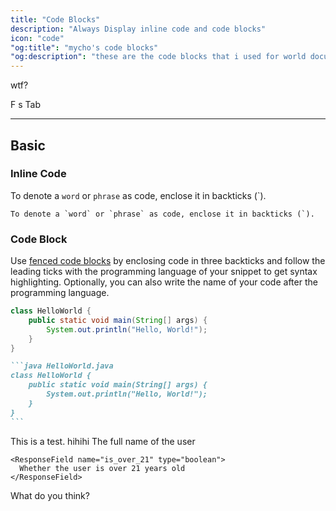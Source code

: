```yaml
---
title: "Code Blocks"
description: "Always Display inline code and code blocks"
icon: "code"
"og:title": "mycho's code blocks"
"og:description": "these are the code blocks that i used for world documentation"
---
```


wtf?

<Columns cols={3}>
  <Card title="Tracing">F</Card>
  <Card title="Prompts">s</Card>
  <Card title="Evals">Tab</Card>
</Columns>

---

## Basic

### Inline Code

To denote a `word` or `phrase` as code, enclose it in backticks (`).

```
To denote a `word` or `phrase` as code, enclose it in backticks (`).
```

### Code Block

Use [fenced code blocks](https://www.markdownguide.org/extended-syntax/#fenced-code-blocks) by enclosing code in three backticks and follow the leading ticks with the programming language of your snippet to get syntax highlighting. Optionally, you can also write the name of your code after the programming language.

```java HelloWorld.java
class HelloWorld {
    public static void main(String[] args) {
        System.out.println("Hello, World!");
    }
}
```

````md
```java HelloWorld.java
class HelloWorld {
    public static void main(String[] args) {
        System.out.println("Hello, World!");
    }
}
```
````

<Tabs>
<Tab title = "Hey there 아저씨">
This is a test.
</Tab>
<Tab title = "Hi 괜찬아?">
hihihi
<Tabs>
      <Tab title="Fail Validate (Mobile Flow)"> 
      <Step title="Send Auth Token to the Front End">
        <Expandable title="properties">
    <ResponseField name="full_name" type="string">
      The full name of the user
    </ResponseField>

    <ResponseField name="is_over_21" type="boolean">
      Whether the user is over 21 years old
    </ResponseField>

  </Expandable>
      </Step>
      </Tab>
<Tab title = "this is temp">
</Tab>
      
</Tabs>
</Tab>
<Tab title = "문제 없으">
</Tab>
<Tab title = "this is fine">
</Tab>
</Tabs>

What do you think?
